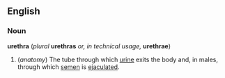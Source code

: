 ==English==
===Noun===
'''urethra''' (''plural'' '''urethras''' ''or, in technical usage,'' '''urethrae''')

#(''anatomy'') The tube through which [[urine]] exits the body and, in males, through which [[semen]] is [[ejaculate]]d.